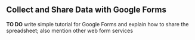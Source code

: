 ## Collect and Share Data with Google Forms {#forms}

**TO DO ** write simple tutorial for Google Forms and explain how to share the spreadsheet; also mention other web form services
